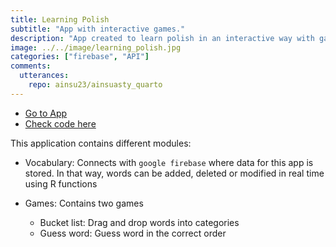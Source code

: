 ```yaml
---
title: Learning Polish
subtitle: "App with interactive games."
description: "App created to learn polish in an interactive way with games developed" 
image: ../../image/learning_polish.jpg
categories: ["firebase", "API"]
comments: 
  utterances: 
    repo: ainsu23/ainsuasty_quarto
---
```


 -    [Go to App](https://afinsuasty.shinyapps.io/learning_polish/)
 -    [Check code here](https://github.com/ainsu23/shiny-examples)
 
This application contains different modules:

 -    Vocabulary: Connects with `google firebase` where data for this app is stored. 
       In that way, words can be added, deleted or modified in real time using R functions
      
 -    Games: Contains two games 
      -   Bucket list: Drag and drop words into categories
      -   Guess word: Guess word in the correct order

